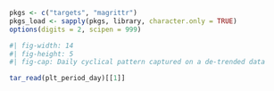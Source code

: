 ```r

pkgs <- c("targets", "magrittr")
pkgs_load <- sapply(pkgs, library, character.only = TRUE)
options(digits = 2, scipen = 999)

```

```r
#| fig-width: 14
#| fig-height: 5
#| fig-cap: Daily cyclical pattern captured on a de-trended data

tar_read(plt_period_day)[[1]]

```


